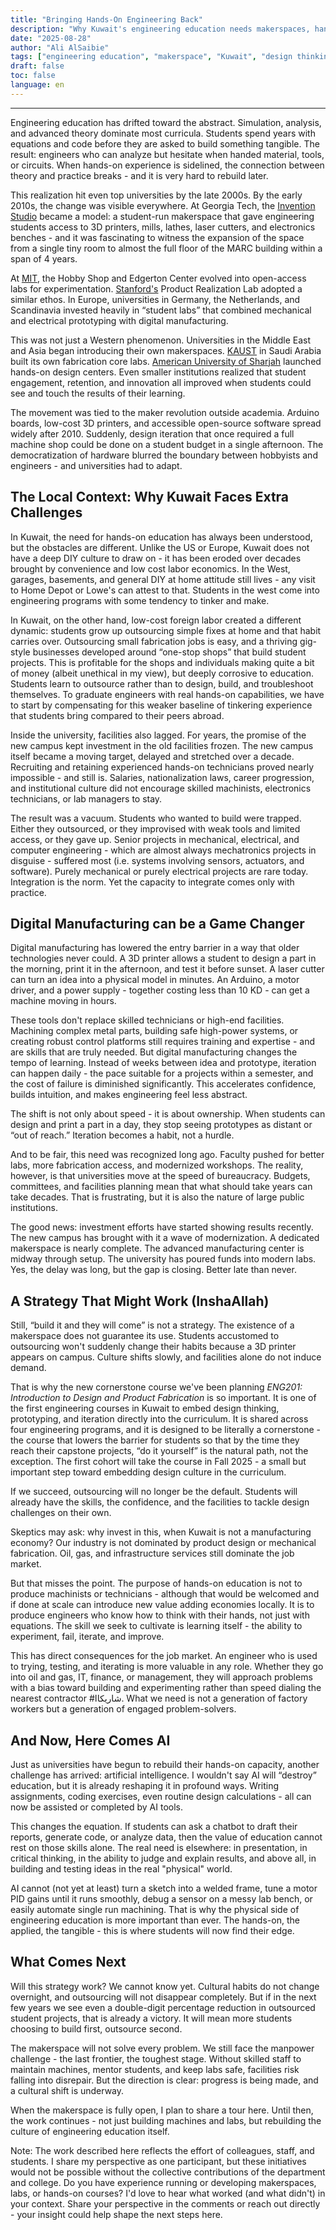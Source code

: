 ---
title: "Bringing Hands-On Engineering Back"
description: "Why Kuwait's engineering education needs makerspaces, hands-on design, and a culture of building."
date: "2025-08-28"
author: "Ali AlSaibie"
tags: ["engineering education", "makerspace", "Kuwait", "design thinking"]
draft: false
toc: false
language: en
---


---


Engineering education has drifted toward the abstract. Simulation, analysis, and advanced theory dominate most curricula. Students spend years with equations and code before they are asked to build something tangible. The result: engineers who can analyze but hesitate when handed material, tools, or circuits. When hands-on experience is sidelined, the connection between theory and practice breaks - and it is very hard to rebuild later.

This realization hit even top universities by the late 2000s. By the early 2010s, the change was visible everywhere. At Georgia Tech, the [Invention Studio](https://inventionstudio.gatech.edu/)  became a model: a student-run makerspace that gave engineering students access to 3D printers, mills, lathes, laser cutters, and electronics benches - and it was fascinating to witness the expansion of the space from a single tiny room to almost the full floor of the MARC building within a span of 4 years.

At [MIT](https://make.mit.edu/makerspaces), the Hobby Shop and Edgerton Center evolved into open-access labs for experimentation. [Stanford's](https://maker.stanford.edu/) Product Realization Lab adopted a similar ethos. In Europe, universities in Germany, the Netherlands, and Scandinavia invested heavily in “student labs” that combined mechanical and electrical prototyping with digital manufacturing.

This was not just a Western phenomenon. Universities in the Middle East and Asia began introducing their own makerspaces. [KAUST](https://corelabs.kaust.edu.sa/labs/detail/prototyping-product-development-core-lab) in Saudi Arabia built its own fabrication core labs. [American University of Sharjah](https://www.aus.edu/media/news/cen-makerspace-at-aus-fostering-innovation-and-hands-on-learning-in-engineering-education) launched hands-on design centers. Even smaller institutions realized that student engagement, retention, and innovation all improved when students could see and touch the results of their learning.

The movement was tied to the maker revolution outside academia. Arduino boards, low-cost 3D printers, and accessible open-source software spread widely after 2010. Suddenly, design iteration that once required a full machine shop could be done on a student budget in a single afternoon. The democratization of hardware blurred the boundary between hobbyists and engineers - and universities had to adapt.

## The Local Context: Why Kuwait Faces Extra Challenges

In Kuwait, the need for hands-on education has always been understood, but the obstacles are different. Unlike the US or Europe, Kuwait does not have a deep DIY culture to draw on - it has been eroded over decades brought by convenience and low cost labor economics. In the West, garages, basements, and general DIY at home attitude still lives - any visit to Home Depot or Lowe's can attest to that. Students in the west come into engineering programs with some tendency to tinker and make. 

In Kuwait, on the other hand, low-cost foreign labor created a different dynamic: students grow up outsourcing simple fixes at home and that habit carries over. Outsourcing small fabrication jobs is easy, and a thriving gig-style businesses developed around “one-stop shops” that build student projects. This is profitable for the shops and individuals making quite a bit of money (albeit unethical in my view), but deeply corrosive to education. Students learn to outsource rather than to design, build, and troubleshoot themselves. To graduate engineers with real hands-on capabilities, we have to start by compensating for this weaker baseline of tinkering experience that students bring compared to their peers abroad.

Inside the university, facilities also lagged. For years, the promise of the new campus kept investment in the old facilities frozen. The new campus itself became a moving target, delayed and stretched over a decade. Recruiting and retaining experienced hands-on technicians proved nearly impossible - and still is. Salaries, nationalization laws, career progression, and institutional culture did not encourage skilled machinists, electronics technicians, or lab managers to stay.

The result was a vacuum. Students who wanted to build were trapped. Either they outsourced, or they improvised with weak tools and limited access, or they gave up. Senior projects in mechanical, electrical, and computer engineering - which are almost always mechatronics projects in disguise - suffered most (i.e. systems involving sensors, actuators, and software). Purely mechanical or purely electrical projects are rare today. Integration is the norm. Yet the capacity to integrate comes only with practice. 

## Digital Manufacturing can be a Game Changer 

Digital manufacturing has lowered the entry barrier in a way that older technologies never could. A 3D printer allows a student to design a part in the morning, print it in the afternoon, and test it before sunset. A laser cutter can turn an idea into a physical model in minutes. An Arduino, a motor driver, and a power supply - together costing less than 10 KD - can get a machine moving in hours.

These tools don't replace skilled technicians or high-end facilities. Machining complex metal parts, building safe high-power systems, or creating robust control platforms still requires training and expertise - and are skills that are truly needed. But digital manufacturing changes the tempo of learning. Instead of weeks between idea and prototype, iteration can happen daily - the pace suitable for a projects within a semester, and the cost of failure is diminished significantly. This accelerates confidence, builds intuition, and makes engineering feel less abstract.

The shift is not only about speed - it is about ownership. When students can design and print a part in a day, they stop seeing prototypes as distant or “out of reach.” Iteration becomes a habit, not a hurdle.

And to be fair, this need was recognized long ago. Faculty pushed for better labs, more fabrication access, and modernized workshops. The reality, however, is that universities move at the speed of bureaucracy. Budgets, committees, and facilities planning mean that what should take years can take decades. That is frustrating, but it is also the nature of large public institutions.

The good news: investment efforts have started showing results recently. The new campus has brought with it a wave of modernization. A dedicated makerspace is nearly complete. The advanced manufacturing center is midway through setup. The university has poured funds into modern labs. Yes, the delay was long, but the gap is closing. Better late than never.

## A Strategy That Might Work (InshaAllah)

Still, “build it and they will come” is not a strategy. The existence of a makerspace does not guarantee its use. Students accustomed to outsourcing won't suddenly change their habits because a 3D printer appears on campus. Culture shifts slowly, and facilities alone do not induce demand.

That is why the new cornerstone course we've been planning *ENG201: Introduction to Design and Product Fabrication* is so important. It is one of the first engineering courses in Kuwait to embed design thinking, prototyping, and iteration directly into the curriculum. It is shared across four engineering programs, and it is designed to be literally a cornerstone - the course that lowers the barrier for students so that by the time they reach their capstone projects, “do it yourself” is the natural path, not the exception. The first cohort will take the course in Fall 2025 - a small but important step toward embedding design culture in the curriculum.

If we succeed, outsourcing will no longer be the default. Students will already have the skills, the confidence, and the facilities to tackle design challenges on their own.

Skeptics may ask: why invest in this, when Kuwait is not a manufacturing economy? Our industry is not dominated by product design or mechanical fabrication. Oil, gas, and infrastructure services still dominate the job market.

But that misses the point. The purpose of hands-on education is not to produce machinists or technicians - although that would be welcomed and if done at scale can introduce new value adding economies locally. It is to produce engineers who know how to think with their hands, not just with equations. The skill we seek to cultivate is learning itself - the ability to experiment, fail, iterate, and improve.

This has direct consequences for the job market. An engineer who is used to trying, testing, and iterating is more valuable in any role. Whether they go into oil and gas, IT, finance, or management, they will approach problems with a bias toward building and experimenting rather than speed dialing the nearest contractor #شاريكاا. What we need is not a generation of factory workers but a generation of engaged problem-solvers.

## And Now, Here Comes AI
Just as universities have begun to rebuild their hands-on capacity, another challenge has arrived: artificial intelligence. I wouldn't say AI will “destroy” education, but it is already reshaping it in profound ways. Writing assignments, coding exercises, even routine design calculations - all can now be assisted or completed by AI tools.

This changes the equation. If students can ask a chatbot to draft their reports, generate code, or analyze data, then the value of education cannot rest on those skills alone. The real need is elsewhere: in presentation, in critical thinking, in the ability to judge and explain results, and above all, in building and testing ideas in the real "physical" world.

AI cannot (not yet at least) turn a sketch into a welded frame, tune a motor PID gains until it runs smoothly, debug a sensor on a messy lab bench, or easily automate single run machining. That is why the physical side of engineering education is more important than ever. The hands-on, the applied, the tangible - this is where students will now find their edge.

## What Comes Next

Will this strategy work? We cannot know yet. Cultural habits do not change overnight, and outsourcing will not disappear completely. But if in the next few years we see even a double-digit percentage reduction in outsourced student projects, that is already a victory. It will mean more students choosing to build first, outsource second.

The makerspace will not solve every problem. We still face the manpower challenge - the last frontier, the toughest stage. Without skilled staff to maintain machines, mentor students, and keep labs safe, facilities risk falling into disrepair. But the direction is clear: progress is being made, and a cultural shift is underway.

When the makerspace is fully open, I plan to share a tour here. Until then, the work continues - not just building machines and labs, but rebuilding the culture of engineering education itself.

<Callout type="disclaimer" >
Note: The work described here reflects the effort of colleagues, staff, and students. I share my perspective as one participant, but these initiatives would not be possible without the collective contributions of the department and college.
</Callout>

<Callout type="info" title="Join the Conversation">
Do you have experience running or developing makerspaces, labs, or hands-on courses?  
I'd love to hear what worked (and what didn't) in your context. Share your perspective in the comments or reach out directly - your insight could help shape the next steps here.
</Callout>

